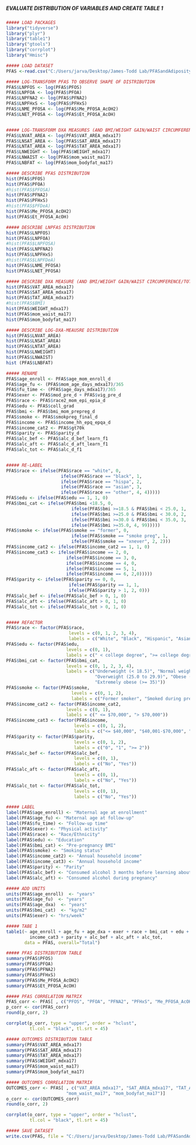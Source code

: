 #####                                                       #####
##### EVALUATE DISTRIBUTION OF VARIABLES AND CREATE TABLE 1 #####
#####                                                       #####

```r
##### LOAD PACKAGES
library("tidyverse")
library("plyr")
library("table1")
library("gtools")
library("corrplot")
library("Hmisc")

```

```r
##### LOAD DATASET
PFAS <-read.csv("C:/Users/jarva/Desktop/James-Todd Lab/PFASandAdiposity/Data/PFAS_C_COMP.csv")

```


```r
##### LOG-TRANSFORM PFAS TO OBSERVE SHAPE OF DISTRIBUTION
PFAS$LNPFOS <- log(PFAS$PFOS)
PFAS$LNPFOA <- log(PFAS$PFOA)
PFAS$LNPFNA2 <- log(PFAS$PFNA2)
PFAS$LNPFHxS <- log(PFAS$PFHxS)
PFAS$LNME_PFOSA <- log(PFAS$Me_PFOSA_AcOH2)
PFAS$LNET_PFOSA <- log(PFAS$Et_PFOSA_AcOH)


##### LOG-TRANSFORM DXA MEASURES (AND BMI/WEIGHT GAIN/WAIST CIRCUMFERENCE) TO OBSERVE SHAPE OF DISTRIBUTION
PFAS$LNVAT_AREA <- log(PFAS$VAT_AREA_mdxa17)
PFAS$LNSAT_AREA <- log(PFAS$SAT_AREA_mdxa17)
PFAS$LNTAT_AREA <- log(PFAS$TAT_AREA_mdxa17)
PFAS$LNWEIGHT <- log(PFAS$WEIGHT_mdxa17)
PFAS$LNWAIST <- log(PFAS$mom_waist_ma17)
PFAS$LNBFAT <- log(PFAS$mom_bodyfat_ma17)

```

```r
##### DESCRIBE PFAS DISTRIBUTION
hist(PFAS$PFOS)
hist(PFAS$PFOA)
#hist(PFAS$PFOSA)
hist(PFAS$PFNA2)
hist(PFAS$PFHxS)
#hist(PFAS$PFDeA)
hist(PFAS$Me_PFOSA_AcOH2)
hist(PFAS$Et_PFOSA_AcOH)

##### DESCRIBE LNPFAS DISTRIBUTION
hist(PFAS$LNPFOS)
hist(PFAS$LNPFOA)
#hist(PFAS$LNPFOSA)
hist(PFAS$LNPFNA2)
hist(PFAS$LNPFHxS)
#hist(PFAS$LNPFDeA)
hist(PFAS$LNME_PFOSA)
hist(PFAS$LNET_PFOSA)

```

```r
##### DESCRIBE DXA MEASURE (AND BMI/WEIGHT GAIN/WAIST CIRCUMFERENCE/TOTAL BODY FAT) DISTRIBUTION
hist(PFAS$VAT_AREA_mdxa17)
hist(PFAS$SAT_AREA_mdxa17)
hist(PFAS$TAT_AREA_mdxa17)
#hist(PFAS$BMI)
hist(PFAS$WEIGHT_mdxa17)
hist(PFAS$mom_waist_ma17)
hist(PFAS$mom_bodyfat_ma17)

##### DESCRIBE LOG-DXA-MEAUSRE DISTRIBUTION
hist(PFAS$LNVAT_AREA)
hist(PFAS$LNSAT_AREA)
hist(PFAS$LNTAT_AREA)
hist(PFAS$LNWEIGHT)
hist(PFAS$LNWAIST)
hist (PFAS$LNBFAT)

```


```r
##### RENAME
PFAS$age_enroll <- PFAS$age_mom_enroll_d
PFAS$age_fu <- (PFAS$mom_age_days_mdxa17)/365
PFAS$fu_time <- (PFAS$age_days_mdxa17)/365
PFAS$exer <- PFAS$mod_pre_d + PFAS$vig_pre_d
PFAS$race <- PFAS$race2_mom_epi_epia_d
PFAS$edu <- PFAS$coll_grad
PFAS$bmi <- PFAS$bmi_mom_prepreg_d
PFAS$smoke <- PFAS$smokpreg_final_d
PFAS$income <- PFAS$income_hh_epq_epqa_d
PFAS$income_cat2 <- PFAS$gt70k
PFAS$parity <- PFAS$parity_d
PFAS$alc_bef <- PFAS$alc_d_bef_learn_f1
PFAS$alc_aft <- PFAS$alc_d_aft_learn_f1
PFAS$alc_tot <- PFAS$alc_d_f1


##### RE-LABEL 
PFAS$race <- ifelse(PFAS$race == "white", 0,
                     ifelse(PFAS$race == "black", 1,
                     ifelse(PFAS$race == "hispa", 2,
                     ifelse(PFAS$race == "asian", 3,
                     ifelse(PFAS$race == "other", 4, 4)))))
PFAS$edu <- ifelse(PFAS$edu == 1, 1, 0)
PFAS$bmi_cat <- ifelse(PFAS$bmi <18.5, 0,
                         ifelse(PFAS$bmi >=18.5 & PFAS$bmi < 25.0, 1, 
                         ifelse(PFAS$bmi >=25.0 & PFAS$bmi < 30.0, 2, 
                         ifelse(PFAS$bmi >=30.0 & PFAS$bmi < 35.0, 3,
                         ifelse(PFAS$bmi >=35.0, 4, 99)))))
PFAS$smoke <- ifelse(PFAS$smoke == "former", 0,
                         ifelse(PFAS$smoke == "smoke preg", 1,
                         ifelse(PFAS$smoke == "xnever", 2, 2)))
PFAS$income_cat2 <- ifelse(PFAS$income_cat2 == 1, 1, 0)
PFAS$income_cat3 <- ifelse(PFAS$income == 2, 0,
                       ifelse(PFAS$income == 3, 0,
                       ifelse(PFAS$income == 4, 0,
                       ifelse(PFAS$income == 5, 1,
                       ifelse(PFAS$income == 6, 2,0)))))
PFAS$parity <- ifelse(PFAS$parity == 0, 0,
                        ifelse(PFAS$parity == 1, 1,
                        ifelse(PFAS$parity > 1, 2, 0)))
PFAS$alc_bef <- ifelse(PFAS$alc_bef > 0, 1, 0)
PFAS$alc_aft <- ifelse(PFAS$alc_aft > 0, 1, 0)
PFAS$alc_tot <- ifelse(PFAS$alc_tot > 0, 1, 0)


##### REFACTOR
PFAS$race <- factor(PFAS$race,
                        levels = c(0, 1, 2, 3, 4),
                        labels = c("White", "Black", "Hispanic", "Asian", "Other/More than 1 race"))
PFAS$edu <- factor(PFAS$edu,
                       levels = c(0, 1),
                       labels = c(" < college degree", ">= college degree"))
PFAS$bmi_cat <- factor(PFAS$bmi_cat,
                       levels = c(0, 1, 2, 3, 4),
                       labels = c("Underweight (< 18.5)", "Normal weight (18.5 to 24.9)", 
                                  "Overweight (25.0 to 29.9)", "Obese (30.0 to 34.9)", 
                                  "Extremely obese (>= 35)"))
PFAS$smoke <- factor(PFAS$smoke,
                         levels = c(0, 1, 2),
                         labels = c("Former smoker", "Smoked during pregnancy", "Never smoked"))
PFAS$income_cat2 <- factor(PFAS$income_cat2,
                       levels = c(0, 1),
                       labels = c(" <= $70,000", "> $70,000"))
PFAS$income_cat3 <- factor(PFAS$income,
                          levels = c(0, 1, 2),
                          labels = c("<= $40,000", "$40,001-$70,000", "> $70,000"))
PFAS$parity <- factor(PFAS$parity,
                          levels = c(0, 1, 2),
                          labels = c("0", "1", ">= 2"))
PFAS$alc_bef <- factor(PFAS$alc_bef,
                          levels = c(0, 1),
                          labels = c("No", "Yes"))
PFAS$alc_aft <- factor(PFAS$alc_aft,
                          levels = c(0, 1),
                          labels = c("No", "Yes"))
PFAS$alc_tot <- factor(PFAS$alc_tot,
                          levels = c(0, 1),
                          labels = c("No", "Yes"))

##### LABEL
label(PFAS$age_enroll) <- "Maternal age at enrollment"
label(PFAS$age_fu) <- "Maternal age at follow-up"
label(PFAS$fu_time) <- "Follow-up time"
label(PFAS$exer) <- "Physical activity"
label(PFAS$race) <- "Race/Ethnicity"
label(PFAS$edu) <- "Education"
label(PFAS$bmi_cat) <- "Pre-pregnancy BMI"
label(PFAS$smoke) <- "Smoking status"
label(PFAS$income_cat2) <- "Annual household income"
label(PFAS$income_cat3) <- "Annual household income"
label(PFAS$parity) <- "Parity"
label(PFAS$alc_bef) <- "Consumed alcohol 3 months before learning about pregnancy"
label(PFAS$alc_aft) <- "Consumed alcohol during pregnancy"

##### ADD UNITS
units(PFAS$age_enroll)  <- "years"
units(PFAS$age_fu)  <- "years"
units(PFAS$age_dxa)  <- "years"
units(PFAS$bmi_cat)  <- "kg/m2"
units(PFAS$exer) <- "hrs/week"

##### TABE 1
table1(~ age_enroll + age_fu + age_dxa + exer + race + bmi_cat + edu + smoke + income_cat2 + 
         income_cat3 + parity + alc_bef + alc_aft + alc_tot,
       data = PFAS, overall="Total")

```

```r
##### PFAS DISTRIBUTION TABLE
summary(PFAS$PFOS)
summary(PFAS$PFOA)
summary(PFAS$PFNA2)
summary(PFAS$PFHxS)
summary(PFAS$Me_PFOSA_AcOH2)
summary(PFAS$Et_PFOSA_AcOH)

##### PFAS CORRELATION MATRIX
PFAS_corr <- PFAS[ , c("PFOS", "PFOA", "PFNA2", "PFHxS", "Me_PFOSA_AcOH2", "Et_PFOSA_AcOH")]
p_corr <- cor(PFAS_corr)
round(p_corr, 2)

corrplot(p_corr, type = "upper", order = "hclust", 
         tl.col = "black", tl.srt = 45)

```

```r
##### OUTCOMES DISTRIBUTION TABLE
summary(PFAS$VAT_AREA_mdxa17)
summary(PFAS$SAT_AREA_mdxa17)
summary(PFAS$TAT_AREA_mdxa17)
summary(PFAS$WEIGHT_mdxa17)
summary(PFAS$mom_waist_ma17)
summary(PFAS$mom_bodyfat_ma17)

##### OUTCOMES CORRELATION MATRIX
OUTCOMES_corr <- PFAS[ , c("VAT_AREA_mdxa17", "SAT_AREA_mdxa17", "TAT_AREA_mdxa17", "WEIGHT_mdxa17", 
                       "mom_waist_ma17", "mom_bodyfat_ma17")]
o_corr <- cor(OUTCOMES_corr)
round(o_corr, 2)

corrplot(o_corr, type = "upper", order = "hclust", 
         tl.col = "black", tl.srt = 45)

```

```r
##### SAVE DATASET
write.csv(PFAS, file = "C:/Users/jarva/Desktop/James-Todd Lab/PFASandAdiposity/Data/PFAS_DEMO.csv", row.names = T)

```

